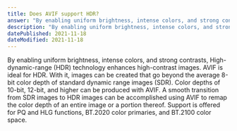 ```yaml
---
title: Does AVIF support HDR?
answer: "By enabling uniform brightness, intense colors, and strong contrasts, High-dynamic-range (HDR) technology enhances high-contrast images. AVIF is ideal for HDR. With it, images can be created that go beyond the average 8-bit color depth of standard dynamic range images (SDR). Color depths of 10-bit, 12-bit, and higher can be produced with AVIF. A smooth transition from SDR images to HDR images can be accomplished using AVIF to remap the color depth of an entire image or a portion thereof. Support is offered for PQ and HLG functions, BT.2020 color primaries, and BT.2100 color space."
description: "By enabling uniform brightness, intense colors, and strong contrasts, High-dynamic-range (HDR) technology enhances high-contrast images. AVIF is ideal for HDR. With it, images can be created that go beyond the average 8-bit color depth of standard dynamic range images (SDR). Color depths of 10-bit, 12-bit, and higher can be produced with AVIF. A smooth transition from SDR images to HDR images can be accomplished using AVIF to remap the color depth of an entire image or a portion thereof. Support is offered for PQ and HLG functions, BT.2020 color primaries, and BT.2100 color space."
datePublished: 2021-11-18
dateModified: 2021-11-18
---
```


By enabling uniform brightness, intense colors, and strong contrasts, High-dynamic-range (HDR) technology enhances high-contrast images. AVIF is ideal for HDR. With it, images can be created that go beyond the average 8-bit color depth of standard dynamic range images (SDR). Color depths of 10-bit, 12-bit, and higher can be produced with AVIF. A smooth transition from SDR images to HDR images can be accomplished using AVIF to remap the color depth of an entire image or a portion thereof. Support is offered for PQ and HLG functions, BT.2020 color primaries, and BT.2100 color space.
